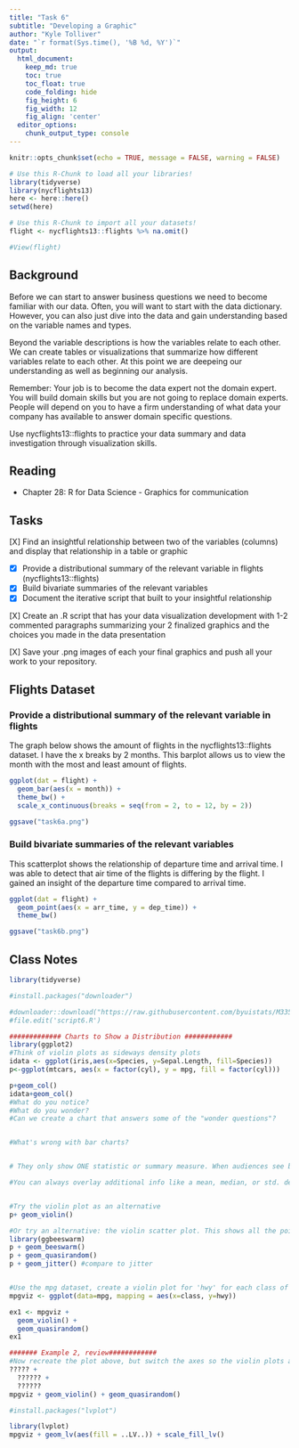 ```yaml
---
title: "Task 6"
subtitle: "Developing a Graphic"
author: "Kyle Tolliver"
date: "`r format(Sys.time(), '%B %d, %Y')`"
output:
  html_document:  
    keep_md: true
    toc: true
    toc_float: true
    code_folding: hide
    fig_height: 6
    fig_width: 12
    fig_align: 'center'
  editor_options: 
    chunk_output_type: console
---
```


```r
knitr::opts_chunk$set(echo = TRUE, message = FALSE, warning = FALSE)
```

```r
# Use this R-Chunk to load all your libraries!
library(tidyverse)
library(nycflights13)
here <- here::here()
setwd(here)
```

```r
# Use this R-Chunk to import all your datasets!
flight <- nycflights13::flights %>% na.omit()

#View(flight)
```

## Background

Before we can start to answer business questions we need to become familiar with our data. Often, you will want to start with the data dictionary. However, you can also just dive into the data and gain understanding based on the variable names and types.

Beyond the variable descriptions is how the variables relate to each other. We can create tables or visualizations that summarize how different variables relate to each other. At this point we are deepeing our understanding as well as beginning our analysis.

Remember: Your job is to become the data expert not the domain expert. You will build domain skills but you are not going to replace domain experts. People will depend on you to have a firm understanding of what data your company has available to answer domain specific questions.

Use nycflights13::flights to practice your data summary and data investigation through visualization skills.

## Reading

* Chapter 28: R for Data Science - Graphics for communication

## Tasks
[X] Find an insightful relationship between two of the variables (columns) and display that relationship in a table or graphic

* [X] Provide a distributional summary of the relevant variable in flights   
(nycflights13::flights)
* [X] Build bivariate summaries of the relevant variables
* [X] Document the iterative script that built to your insightful relationship

[X] Create an .R script that has your data visualization development with 1-2 commented paragraphs summarizing your 2 finalized graphics and the choices you made in the data presentation

[X] Save your .png images of each your final graphics and push all your work to your repository.

## Flights Dataset
### Provide a distributional summary of the relevant variable in flights

The graph below shows the amount of flights in the nycflights13::flights dataset. I have the x breaks by 2 months. This barplot allows us to view the month with the most and least amount of flights. 

```r
ggplot(dat = flight) + 
  geom_bar(aes(x = month)) +
  theme_bw() + 
  scale_x_continuous(breaks = seq(from = 2, to = 12, by = 2)) 

ggsave("task6a.png")
```

### Build bivariate summaries of the relevant variables

This scatterplot shows the relationship of departure time and arrival time. I was able to detect that air time of the flights is differing by the flight. I gained an insight of the departure time compared to arrival time. 

```r
ggplot(dat = flight) + 
  geom_point(aes(x = arr_time, y = dep_time)) + 
  theme_bw()

ggsave("task6b.png")
```

## Class Notes

```r
library(tidyverse)

#install.packages("downloader")

#downloader::download("https://raw.githubusercontent.com/byuistats/M335/master/docs/presentations_class_palmer/day_6_files/Lesson_6_Notes.R?token=ADMULC7DPFVF4UDCHNMSKYS6HHKX2", destfil = "script6.R", mode="wb")
#file.edit('script6.R')

############# Charts to Show a Distribution ############
library(ggplot2)
#Think of violin plots as sideways density plots
idata <- ggplot(iris,aes(x=Species, y=Sepal.Length, fill=Species))
p<-ggplot(mtcars, aes(x = factor(cyl), y = mpg, fill = factor(cyl))) 

p+geom_col()
idata+geom_col()
#What do you notice?
#What do you wonder?
#Can we create a chart that answers some of the "wonder questions"?


#What's wrong with bar charts?


# They only show ONE statistic or summary measure. When audiences see bar graphs of means, they erroneously judge values that fall inside a bar (i.e., below the mean) as more probable than values equidistant from the mean but outside a bar (Newman & Scholl, 2012). This bias doesn't affect violin plots because the region inside the violin contains all of the observed data. I'd guess that observers will correctly intuit that values in the wider parts of the violin are more probable than those in narrower parts (this is a good thing).

#You can always overlay additional info like a mean, median, or std. dev.


#Try the violin plot as an alternative
p+ geom_violin()

#Or try an alternative: the violin scatter plot. This shows all the points of the data, but follows the same general logic of a violin plot. This is also called a beeswarm plot
library(ggbeeswarm)
p + geom_beeswarm() 
p + geom_quasirandom()
p + geom_jitter() #compare to jitter


#Use the mpg dataset, create a violin plot for 'hwy' for each class of car, with a beeswarm plot overlayed
mpgviz <- ggplot(data=mpg, mapping = aes(x=class, y=hwy)) 

ex1 <- mpgviz +  
  geom_violin() + 
  geom_quasirandom()
ex1

####### Example 2, review############
#Now recreate the plot above, but switch the axes so the violin plots are horizontal and facet by `drv` (4 wheel, front wheel or rear wheel)
????? + 
  ?????? +
  ??????
mpgviz + geom_violin() + geom_quasirandom()

#install.packages("lvplot")

library(lvplot)
mpgviz + geom_lv(aes(fill = ..LV..)) + scale_fill_lv()
```